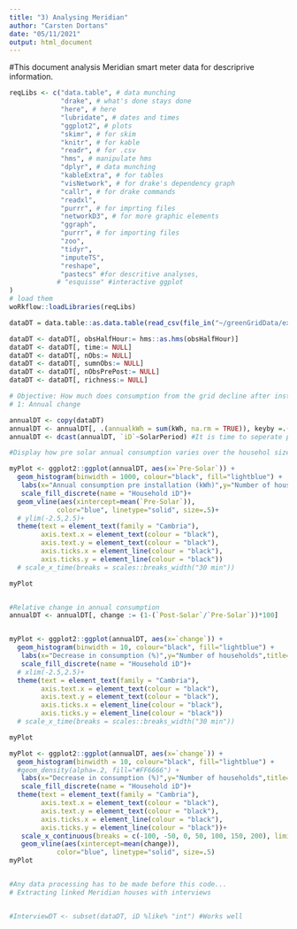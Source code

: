 ```yaml
---
title: "3) Analysing Meridian"
author: "Carsten Dortans"
date: "05/11/2021"
output: html_document
---
```


#This document analysis Meridian smart meter data for descriprive information. 
```r

reqLibs <- c("data.table", # data munching
             "drake", # what's done stays done
             "here", # here
             "lubridate", # dates and times
             "ggplot2", # plots
             "skimr", # for skim
             "knitr", # for kable
             "readr", # for .csv
             "hms", # manipulate hms
             "dplyr", # data munching
             "kableExtra", # for tables
             "visNetwork", # for drake's dependency graph
             "callr", # for drake commands
             "readxl",
             "purrr", # for imprting files
             "networkD3", # for more graphic elements
             "ggraph",
             "purrr", # for importing files
             "zoo",
             "tidyr",
             "imputeTS",
             "reshape",
             "pastecs" #for descritive analyses,
            # "esquisse" #interactive ggplot
)
# load them
woRkflow::loadLibraries(reqLibs)

```

```r

dataDT = data.table::as.data.table(read_csv(file_in("~/greenGridData/externalData//Meridian/2_Cleaned/cleanedMeridian.csv"))) #Requires step 2: descriptive and cleaning

dataDT <- dataDT[, obsHalfHour:= hms::as.hms(obsHalfHour)]
dataDT <- dataDT[, time:= NULL]
dataDT <- dataDT[, nObs:= NULL]
dataDT <- dataDT[, sumnObs:= NULL]
dataDT <- dataDT[, nObsPrePost:= NULL]
dataDT <- dataDT[, richness:= NULL]

```

```r

# Objective: How much does consumption from the grid decline after installing PV by house?
# 1: Annual change 

annualDT <- copy(dataDT)
annualDT <- annualDT[, .(annualkWh = sum(kWh, na.rm = TRUE)), keyby =.(iD, SolarPeriod)]
annualDT <- dcast(annualDT, `iD`~SolarPeriod) #It is time to seperate pre and post into one column for each

#Display how pre solar annual consumption varies over the househol size

myPlot <- ggplot2::ggplot(annualDT, aes(x=`Pre-Solar`)) +
  geom_histogram(binwidth = 1000, colour="black", fill="lightblue") +
   labs(x="Annual consumption pre installation (kWh)",y="Number of households",title="Range of annual consumption pre solar installation")+
   scale_fill_discrete(name = "Household iD")+
  geom_vline(aes(xintercept=mean(`Pre-Solar`)),
            color="blue", linetype="solid", size=.5)+
  # ylim(-2.5,2.5)+
  theme(text = element_text(family = "Cambria"),
        axis.text.x = element_text(colour = "black"),
        axis.text.y = element_text(colour = "black"),
        axis.ticks.x = element_line(colour = "black"),
        axis.ticks.y = element_line(colour = "black"))
  # scale_x_time(breaks = scales::breaks_width("30 min"))

myPlot


#Relative change in annual consumption
annualDT <- annualDT[, change := (1-(`Post-Solar`/`Pre-Solar`))*100]


myPlot <- ggplot2::ggplot(annualDT, aes(x=`change`)) +
  geom_histogram(binwidth = 10, colour="black", fill="lightblue") +
   labs(x="Decrease in consumption (%)",y="Number of households",title="Derease in consumption post solar installation relative to pre-solar annual kWh")+
   scale_fill_discrete(name = "Household iD")+
  # xlim(-2.5,2.5)+
  theme(text = element_text(family = "Cambria"),
        axis.text.x = element_text(colour = "black"),
        axis.text.y = element_text(colour = "black"),
        axis.ticks.x = element_line(colour = "black"),
        axis.ticks.y = element_line(colour = "black"))
  # scale_x_time(breaks = scales::breaks_width("30 min"))

myPlot

myPlot <- ggplot2::ggplot(annualDT, aes(x=`change`)) +
  geom_histogram(binwidth = 10, colour="black", fill="lightblue") +
  #geom_density(alpha=.2, fill="#FF6666") +
   labs(x="Decrease in consumption (%)",y="Number of households",title="Derease in consumption post solar installation relative to pre-solar annual kWh")+
   scale_fill_discrete(name = "Household iD")+
  theme(text = element_text(family = "Cambria"),
        axis.text.x = element_text(colour = "black"),
        axis.text.y = element_text(colour = "black"),
        axis.ticks.x = element_line(colour = "black"),
        axis.ticks.y = element_line(colour = "black"))+
   scale_x_continuous(breaks = c(-100, -50, 0, 50, 100, 150, 200), limits = c(-100, 200))+
   geom_vline(aes(xintercept=mean(change)),
            color="blue", linetype="solid", size=.5)
myPlot



```


```r

#Any data processing has to be made before this code...
# Extracting linked Meridian houses with interviews


#InterviewDT <- subset(dataDT, iD %like% "int") #Works well


```



